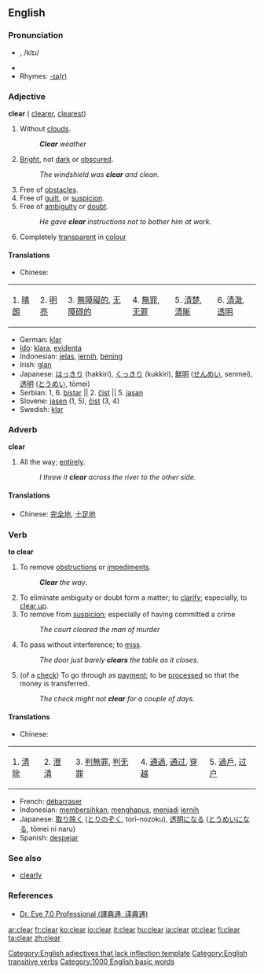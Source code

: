 ==English==

{{rank|change|happy|hours|510|clear|pretty|except|sound}}

===Pronunciation===
* {{IPA|/klɪə/}}, /klɪɹ/
* {{audio|en-us-clear.ogg|Audio (US)}}
* Rhymes: [[Rhymes:English:-ɪə(r)|-ɪə(r)]]

===Adjective===
'''clear''' ({{compare}} [[clearer]], {{super}} [[clearest]])

#Without [[clouds]].
#:'''''Clear''' weather''
#[[Bright]], not [[dark]] or [[obscure]]d.
#:''The windshield was '''clear''' and clean.''
#Free of [[obstacle]]s.
#Free of [[guilt]], or [[suspicion]].
#Free of [[ambiguity]] or [[doubt]].
#:''He gave '''clear''' instructions not to bother him at work.''
# Completely [[transparent]] in [[colour]]

====Translations====
*Chinese:
{| border="1"
| 1. [[晴朗]] || 2. [[明亮]] || 3. [[無障礙的]], [[无障碍的]] || 4. [[無罪]], [[无罪]] || 5. [[清楚]], [[清晰]] || 6. [[清澈]], [[透明]] 
|}
*German: [[klar]]
*[[Ido]]: [[klara]], [[evidenta]]
*Indonesian: [[jelas]], [[jernih]], [[bening]]
*Irish: [[glan]]
*Japanese: [[はっきり]] (hakkiri), [[くっきり]] (kukkiri), [[鮮明]] ([[せんめい]], senmei), [[透明]] ([[とうめい]], tōmei)
*Serbian: 1, 6. [[bistar]] || 2. [[čist]] || 5. [[jasan]] 
*Slovene: [[jasen]] (1, 5), [[čist]] (3, 4)
*Swedish: [[klar]]

===Adverb===
'''clear'''

#All the way; [[entirely]].
#:''I threw it '''clear''' across the river to the other side.''

====Translations====
*Chinese: [[完全地]], [[十足地]]

===Verb===
'''to clear'''

#To remove [[obstruction]]s or [[impediment]]s.
#:'''''Clear''' the way''.
#To eliminate ambiguity or doubt form a matter; to [[clarify]]; especially, to [[clear up]].
#To remove from [[suspicion]]; especially of having committed a crime
#:''The court cleared the man of murder''
#To pass without interference; to [[miss]].
#:''The door just barely '''clears''' the table as it closes.''
#(of a [[check]]) To go through as [[payment]]; to be [[process]]ed so that the money is transferred.
#:''The check might not '''clear''' for a couple of days.''

====Translations====
*Chinese:
{| border="1"
| 1. [[清除]] || 2. [[澄清]] || 3. [[判無罪]], [[判无罪]] || 4. [[通過]], [[通过]], [[穿越]] || 5. [[過戶]], [[过户]]
|}
*French: [[débarraser]]
*Indonesian: [[bersih|membersihkan]], [[hapus|menghapus]], [[jadi|menjadi]] [[jernih]]
*Japanese: [[取り除く]] ([[とりのぞく]], tori-nozoku), [[透明]]になる ([[とうめい]]になる, tōmei ni naru)
*Spanish: [[despejar]]

===See also===
*[[clearly]]

===References===
*[http://www.dreye.com/en/ Dr. Eye 7.0 Professional (譯典通, 译典通)]

[[Category:English adjectives that lack inflection template]]
[[Category:English transitive verbs]]
[[Category:1000 English basic words]]

[[ar:clear]]
[[fr:clear]]
[[ko:clear]]
[[io:clear]]
[[it:clear]]
[[hu:clear]]
[[ja:clear]]
[[pt:clear]]
[[fi:clear]]
[[ta:clear]]
[[zh:clear]]